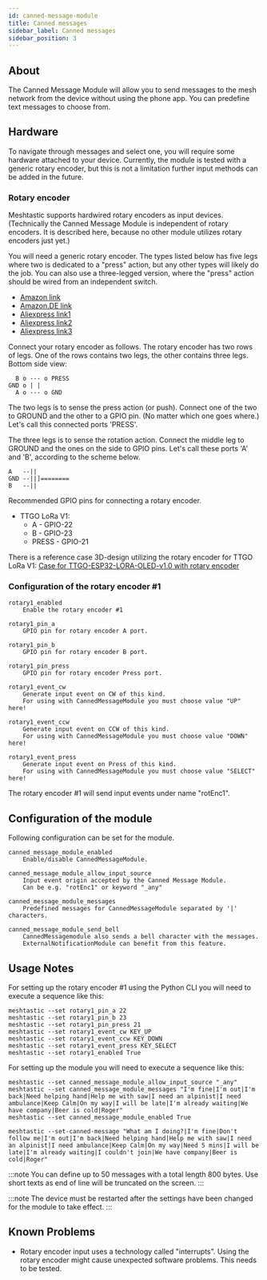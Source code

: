 ```yaml
---
id: canned-message-module
title: Canned messages
sidebar_label: Canned messages
sidebar_position: 3
---
```



## About

The Canned Message Module will allow you to send messages to the mesh network from the device without using the phone app. You can predefine text messages to choose from.

## Hardware

To navigate through messages and select one, you will require some hardware attached to your device. Currently, the module is tested with a generic rotary encoder, but this is not a limitation further input methods can be added in the future.

### Rotary encoder

Meshtastic supports hardwired rotary encoders as input devices. (Technically the Canned Message Module is independent of rotary encoders. It is described here, because no other module utilizes rotary encoders just yet.)

You will need a generic rotary encoder. The types listed below has five legs where two is dedicated to a "press" action, but any other types will likely do the job. You can also use a three-legged version, where the "press" action should be wired from an independent switch.

- [Amazon link](https://www.amazon.com/Rotary-Encoder-Washers-Digital-Potentiometer/dp/B07Y619CZR/ref=sr_1_21?keywords=rotary+encoder&qid=1642317807&sprefix=rotary+enco%2Caps%2C186&sr=8-21)
- [Amazon.DE link](https://www.amazon.de/-/en/sourcing-Degree-Rotary-Encoder-Digital/dp/B07RLZPX5K/ref=sr_1_12?keywords=rotary+encoder&qid=1642320025&sprefix=rotary%2Caps%2C105&sr=8-12)
- [Aliexpress link1](https://www.aliexpress.com/item/32992227812.html?spm=a2g0o.productlist.0.0.1afe21a50SLvi2&algo_pvid=a19c4182-08aa-406d-bfdf-132582ef5ebb&algo_exp_id=a19c4182-08aa-406d-bfdf-132582ef5ebb-23&pdp_ext_f=%7B%22sku_id%22%3A%2266940265509%22%7D&pdp_pi=-1%3B1.66%3B-1%3B-1%40salePrice%3BUSD%3Bsearch-mainSearch)
- [Aliexpress link2](https://www.aliexpress.com/item/32946444853.html?spm=a2g0o.productlist.0.0.1afe21a50SLvi2&algo_pvid=a19c4182-08aa-406d-bfdf-132582ef5ebb&aem_p4p_detail=2022011523263276283624312400022072680&algo_exp_id=a19c4182-08aa-406d-bfdf-132582ef5ebb-6&pdp_ext_f=%7B%22sku_id%22%3A%2266223434642%22%7D&pdp_pi=-1%3B1.91%3B-1%3B-1%40salePrice%3BUSD%3Bsearch-mainSearch)
- [Aliexpress link3](https://www.aliexpress.com/item/10000056483250.html?spm=a2g0o.productlist.0.0.1afe21a50SLvi2&algo_pvid=a19c4182-08aa-406d-bfdf-132582ef5ebb&algo_exp_id=a19c4182-08aa-406d-bfdf-132582ef5ebb-9&pdp_ext_f=%7B%22sku_id%22%3A%2220000000116682147%22%7D&pdp_pi=-1%3B2.51%3B-1%3B-1%40salePrice%3BUSD%3Bsearch-mainSearch)

Connect your rotary encoder as follows. The rotary encoder has two rows of legs. One of the rows contains two legs, the other contains three legs. Bottom side view:

      B o --- o PRESS
    GND o | |
      A o --- o GND

The two legs is to sense the press action (or push). Connect one of the two to GROUND and the other to a GPIO pin. (No matter which one goes where.) Let's call this connected ports 'PRESS'.

The three legs is to sense the rotation action. Connect the middle leg to GROUND and the ones on the side to GPIO pins. Let's call these ports 'A' and 'B', according to the scheme below.

    A   --||
    GND --||]========
    B   --||

Recommended GPIO pins for connecting a rotary encoder.

- TTGO LoRa V1:
  - A - GPIO-22
  - B - GPIO-23
  - PRESS - GPIO-21

There is a reference case 3D-design utilizing the rotary encoder for TTGO LoRa V1:
[Case for TTGO-ESP32-LORA-OLED-v1.0 with rotary encoder](https://www.thingiverse.com/thing:5178495)

### Configuration of the rotary encoder #1

    rotary1_enabled
        Enable the rotary encoder #1

    rotary1_pin_a
        GPIO pin for rotary encoder A port.

    rotary1_pin_b
        GPIO pin for rotary encoder B port.

    rotary1_pin_press
        GPIO pin for rotary encoder Press port.

    rotary1_event_cw
        Generate input event on CW of this kind.
        For using with CannedMessageModule you must choose value "UP" here!

    rotary1_event_ccw
        Generate input event on CCW of this kind.
        For using with CannedMessageModule you must choose value "DOWN" here!

    rotary1_event_press
        Generate input event on Press of this kind.
        For using with CannedMessageModule you must choose value "SELECT" here!

The rotary encoder #1 will send input events under name "rotEnc1".

## Configuration of the module

<PluginModule name="canned_message_plugin" rename="canned_message_module" />

Following configuration can be set for the module.

    canned_message_module_enabled
        Enable/disable CannedMessageModule.

    canned_message_module_allow_input_source
        Input event origin accepted by the Canned Message Module.
        Can be e.g. "rotEnc1" or keyword "_any"

    canned_message_module_messages
        Predefined messages for CannedMessageModule separated by '|' characters.

    canned_message_module_send_bell
        CannedMessagemodule also sends a bell character with the messages.
        ExternalNotificationModule can benefit from this feature.

## Usage Notes

For setting up the rotary encoder #1 using the Python CLI you will
need to execute a sequence like this:

    meshtastic --set rotary1_pin_a 22
    meshtastic --set rotary1_pin_b 23
    meshtastic --set rotary1_pin_press 21
    meshtastic --set rotary1_event_cw KEY_UP
    meshtastic --set rotary1_event_ccw KEY_DOWN
    meshtastic --set rotary1_event_press KEY_SELECT
    meshtastic --set rotary1_enabled True

For setting up the module you will
need to execute a sequence like this:

    meshtastic --set canned_message_module_allow_input_source "_any"
    meshtastic --set canned_message_module_messages "I'm fine|I'm out|I'm back|Need helping hand|Help me with saw|I need an alpinist|I need ambulance|Keep Calm|On my way|I will be late|I'm already waiting|We have company|Beer is cold|Roger"
    meshtastic --set canned_message_module_enabled True

    meshtastic --set-canned-message "What am I doing?|I'm fine|Don't follow me|I'm out|I'm back|Need helping hand|Help me with saw|I need an alpinist|I need ambulance|Keep Calm|On my way|Need 5 mins|I will be late|I'm already waiting|I couldn't join|We have company|Beer is cold|Roger"

:::note
You can define up to 50 messages with a total length 800 bytes.
Use short texts as end of line will be truncated on the screen.
:::

:::note
The device must be restarted after the settings have been changed for the module to take effect.
:::

## Known Problems

- Rotary encoder input uses a technology called "interrupts". Using the rotary encoder might cause unexpected software problems. This needs to be tested.
